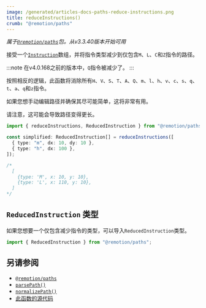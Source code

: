 ```yaml
---
image: /generated/articles-docs-paths-reduce-instructions.png
title: reduceInstructions()
crumb: "@remotion/paths"
---
```


_属于[`@remotion/paths`](/docs/paths)包。从v3.3.40版本开始可用_

接受一个[`Instruction`](/docs/paths/parse-path)数组，并将指令类型减少到仅包含`M`、`L`、`C`和`Z`指令的路径。

:::note
在v4.0.168之前的版本中，`Q`指令被减少了。
:::

按照相反的逻辑，此函数将消除所有`H`、`V`、`S`、`T`、`A`、`Q`、`m`、`l`、`h`、`v`、`c`、`s`、`q`、`t`、`a`、`q`和`z`指令。

如果您想手动编辑路径并确保其尽可能简单，这将非常有用。

请注意，这可能会导致路径变得更长。

```ts twoslash
import { reduceInstructions, ReducedInstruction } from "@remotion/paths";

const simplified: ReducedInstruction[] = reduceInstructions([
  { type: "m", dx: 10, dy: 10 },
  { type: "h", dx: 100 },
]);

/*
  [
    {type: 'M', x: 10, y: 10},
    {type: 'L', x: 110, y: 10},
  ]
*/
```

## `ReducedInstruction` 类型

如果您想要一个仅包含减少指令的类型，可以导入`ReducedInstruction`类型。

```ts twoslash
import { ReducedInstruction } from "@remotion/paths";
```

## 另请参阅

- [`@remotion/paths`](/docs/paths)
- [`parsePath()`](/docs/paths/parse-path)
- [`normalizePath()`](/docs/paths/normalize-path)
- [此函数的源代码](https://github.com/remotion-dev/remotion/blob/main/packages/paths/src/reduce-instructions.ts)

